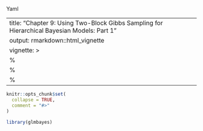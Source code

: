 Yaml

---
title: "Chapter 9: Using Two-Block Gibbs Sampling for Hierarchical Bayesian Models: Part 1"
output: rmarkdown::html_vignette
vignette: >
  %\VignetteIndexEntry{Chapter 9: Using Two-Block Gibbs Sampling for Hierarchical Bayesian Models: Part 1}
  %\VignetteEngine{knitr::rmarkdown}
  %\VignetteEncoding{UTF-8}
---

```r
knitr::opts_chunk$set(
  collapse = TRUE,
  comment = "#>"
)
```

```r
library(glmbayes)
```

